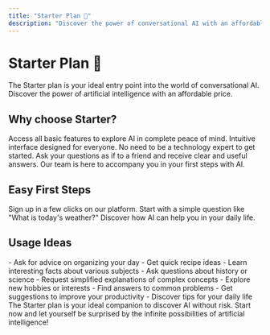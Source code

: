 ```yaml
---
title: "Starter Plan 🌱"
description: "Discover the power of conversational AI with an affordable price"
---
```


# Starter Plan 🌱

The Starter plan is your ideal entry point into the world of conversational AI. Discover the power of artificial intelligence with an affordable price.

## Why choose Starter?

<CardGroup cols={2}>
  <Card title="Essential Features" icon="star">
    Access all basic features to explore AI in complete peace of mind.
  </Card>
  <Card title="Ultra Simple" icon="zap">
    Intuitive interface designed for everyone. No need to be a technology expert to get started.
  </Card>
  <Card title="Natural Conversations" icon="message-circle">
    Ask your questions as if to a friend and receive clear and useful answers.
  </Card>
  <Card title="Available Support" icon="headset">
    Our team is here to accompany you in your first steps with AI.
  </Card>
</CardGroup>

## Easy First Steps

<Steps>
  <Step title="Create your account">
    Sign up in a few clicks on our platform.
  </Step>
  <Step title="Ask your first question">
    Start with a simple question like "What is today's weather?"
  </Step>
  <Step title="Explore the possibilities">
    Discover how AI can help you in your daily life.
  </Step>
</Steps>

## Usage Ideas

<AccordionGroup>
  <Accordion title="Daily Questions">
    - Ask for advice on organizing your day
    - Get quick recipe ideas
    - Learn interesting facts about various subjects
  </Accordion>
  <Accordion title="Learning and Discovery">
    - Ask questions about history or science
    - Request simplified explanations of complex concepts
    - Explore new hobbies or interests
  </Accordion>
  <Accordion title="Practical Help">
    - Find answers to common problems
    - Get suggestions to improve your productivity
    - Discover tips for your daily life
  </Accordion>
</AccordionGroup>

<Update label="Get Started!" description="Ready to start your AI adventure?">
  The Starter plan is your ideal companion to discover AI without risk. Start now and let yourself be surprised by the infinite possibilities of artificial intelligence!
</Update>